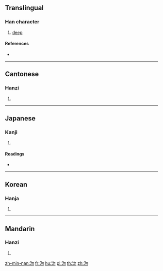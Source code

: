 ==Translingual==

===Han character===
{{Han char|rn=85|rad=水|as=04|sn=7|four=37120|canj=EPHH|ids=⿰氵勿}}

# [[deep]]

====References====
* {{Han ref|kx=0611.170|dkj=17208|dj=1004.070|hdz=31570.020|uh=6C95|ud=27797|bh=CB57|bd=52055}}

----

==Cantonese==

===Hanzi===
{{yue-hanzi|jyut=[[mat6]]|y=mat6}}

# {{defn|lang=yue|sort=水04}}

----

==Japanese==

===Kanji===
{{ja-kanji|grade=|rs=水04}}

# {{defn|lang=ja|sort=水04}}

====Readings====
* {{ja-readings|on=[[ぶつ]] (butsu), [[もち]] (mochi), [[こつ]] (kotsu), [[こち]] (kochi)|kun=[[かすか]] (kasuka)}}

----

==Korean==

===Hanja===
{{ko-hanja|hangeul=물|eumhun=|rv=mul|mr=mul|y=mul}}

# {{defn|lang=ko|sort=水04}}

----

==Mandarin==

===Hanzi===
{{cmn-hanzi|pin=[[mì]] ([[mi4]]), [[wù]] ([[wu4]])|wg=mi<sup>4</sup>, wu<sup>4</sup>}}

# {{defn|lang=cmn|sort=水04}}

[[zh-min-nan:沕]]
[[fr:沕]]
[[hu:沕]]
[[pl:沕]]
[[th:沕]]
[[zh:沕]]